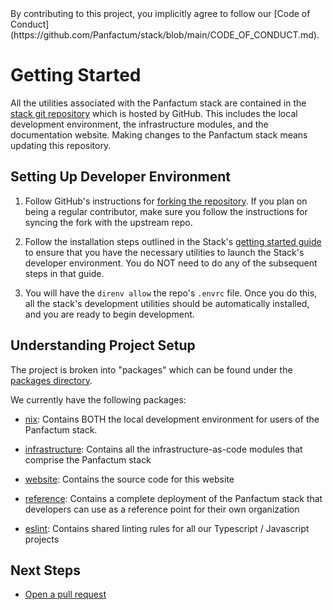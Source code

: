 
<MarkdownAlert severity="info">
  By contributing to this project, you implicitly agree to follow our [Code of Conduct](https://github.com/Panfactum/stack/blob/main/CODE_OF_CONDUCT.md).
</MarkdownAlert>

# Getting Started

All the utilities associated with the Panfactum stack are contained in the [stack git repository](https://github.com/Panfactum/stack)
which is hosted by GitHub. This includes the local development environment, the infrastructure modules, and the documentation
website. Making changes to the Panfactum stack means updating this repository.

## Setting Up Developer Environment

1. Follow GitHub's instructions for [forking the repository](https://docs.github.com/en/pull-requests/collaborating-with-pull-requests/working-with-forks/fork-a-repo).
   If you plan on being a regular contributor, make sure you follow the instructions for syncing the fork with the upstream repo.

2. Follow the installation steps outlined in the Stack's [getting started guide](/docs/edge/guides/getting-started/install-tooling)
   to ensure that you have the necessary utilities to launch the Stack's developer environment. You do NOT need
   to do any of the subsequent steps in that guide.

3. You will have the `direnv allow` the repo's `.envrc` file. Once you do this, all the stack's development utilities
   should be automatically installed, and you are ready to begin development.

## Understanding Project Setup

The project is broken into "packages" which can be found under the [packages directory](https://github.com/Panfactum/stack/tree/main/packages).

We currently have the following packages:

* [nix](https://github.com/Panfactum/stack/tree/__PANFACTUM_VERSION_EDGE__/packages/nix): Contains BOTH the local development environment for
  users of the Panfactum stack.

* [infrastructure](https://github.com/Panfactum/stack/tree/__PANFACTUM_VERSION_EDGE__/packages/infrastructure): Contains all the
  infrastructure-as-code modules that comprise the Panfactum stack

* [website](https://github.com/Panfactum/stack/tree/__PANFACTUM_VERSION_EDGE__/packages/website): Contains the source code for this website

* [reference](https://github.com/Panfactum/stack/tree/__PANFACTUM_VERSION_EDGE__/packages/reference): Contains a complete deployment
  of the Panfactum stack that developers can use as a reference point for their own organization

* [eslint](https://github.com/Panfactum/stack/tree/__PANFACTUM_VERSION_EDGE__/packages/eslint): Contains shared linting rules for all our
  Typescript / Javascript projects

## Next Steps

* [Open a pull request](/docs/edge/guides/contributing/pull-requests)
